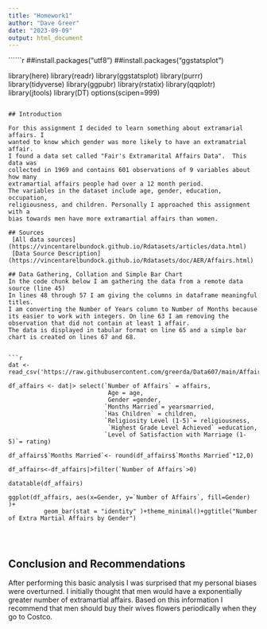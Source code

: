 ---
title: "Homework1"
author: "Dave Greer"
date: "2023-09-09"
output: html_document
---

``````{r setup, echo=TRUE, results='hide', warning=FALSE, message=FALSE}
##install.packages("utf8")
##install.packages("ggstatsplot")

library(here)
library(readr)
library(ggstatsplot)
library(purrr)
library(tidyverse)
library(ggpubr)
library(rstatix)
library(qqplotr)
library(jtools) 
library(DT)
options(scipen=999)

```

## Introduction

For this assignment I decided to learn something about extramarial affairs. I 
wanted to know which gender was more likely to have an extramatrial affair.
I found a data set called "Fair's Extramarital Affairs Data".  This data was 
collected in 1969 and contains 601 observations of 9 variables about how many
extramartial affairs people had over a 12 month period. 
The variables in the dataset include age, gender, education, occupation, 
religiousness, and children. Personally I approached this assignment with a 
bias towards men have more extramartial affairs than women.

## Sources
 [All data sources](https://vincentarelbundock.github.io/Rdatasets/articles/data.html)
 [Data Source Description](https://vincentarelbundock.github.io/Rdatasets/doc/AER/Affairs.html)
 
## Data Gathering, Collation and Simple Bar Chart
In the code chunk below I am gathering the data from a remote data source (line 45)
In lines 48 through 57 I am giving the columns in dataframe meaningful titles.
I am converting the Number of Years column to Number of Months because its easier to work with integers. On line 63 I am removing the observation that did not contain at least 1 affair.
The data is displayed in tabular format on line 65 and a simple bar chart is created on lines 67 and 68.


```{r}

dat <- read_csv('https://raw.githubusercontent.com/greerda/Data607/main/Affairs.csv')

df_affairs <- dat|> select(`Number of Affairs` = affairs,
                            Age = age,
                            Gender =gender,
                           `Months Married`= yearsmarried,
                           `Has Children` = children,
                           `Religiosity Level (1-5)`= religiousness,
                            `Highest Grade Level Achieved` =education,
                           `Level of Satisfaction with Marriage (1-5)`= rating)

df_affairs$`Months Married`<- round(df_affairs$`Months Married`*12,0)

df_affairs<-df_affairs|>filter(`Number of Affairs`>0)

datatable(df_affairs)

ggplot(df_affairs, aes(x=Gender, y=`Number of Affairs`, fill=Gender) )+
          geom_bar(stat = "identity" )+theme_minimal()+ggtitle("Number of Extra Martial Affairs by Gender") 


                      
```

## Conclusion and Recommendations 
After performing this basic analysis I was surprised that my personal biases
were overturned. I initially thought that men would have a exponentially greater
number of extramartial affairs.  Based on this information I recommend that
men should buy their wives flowers periodically when they go to Costco.

